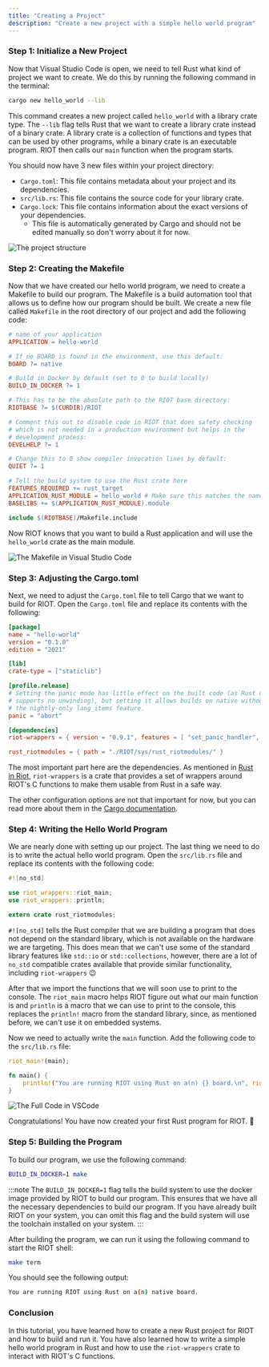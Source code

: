 ```yaml
---
title: "Creating a Project"
description: "Create a new project with a simple hello world program"
---
```



<GitSetup />

### Step 1: Initialize a New Project

Now that Visual Studio Code is open, we need to tell Rust what kind of project we want to create. We do this by running the following command in the terminal:

```bash
cargo new hello_world --lib
```

This command creates a new project called `hello_world` with a library crate type.
The `--lib` flag tells Rust that we want to create a library crate instead of a binary crate.
A library crate is a collection of functions and types that can be used by other programs, while a binary crate is an executable program.
RIOT then calls our `main` function when the program starts.

You should now have 3 new files within your project directory:

- `Cargo.toml`: This file contains metadata about your project and its dependencies.
- `src/lib.rs`: This file contains the source code for your library crate.
- `Cargo.lock`: This file contains information about the exact versions of your dependencies.
  - This file is automatically generated by Cargo and should not be edited manually so don't worry about it for now.

![The project structure](img/01_create_project/01_project_structure.png)

### Step 2: Creating the Makefile

Now that we have created our hello world program, we need to create a Makefile to build our program. The Makefile is a build automation tool that allows us to define how our program should be built. We create a new file called `Makefile` in the root directory of our project and add the following code:

```makefile
# name of your application
APPLICATION = hello-world

# If no BOARD is found in the environment, use this default:
BOARD ?= native

# Build in Docker by default (set to 0 to build locally)
BUILD_IN_DOCKER ?= 1

# This has to be the absolute path to the RIOT base directory:
RIOTBASE ?= $(CURDIR)/RIOT

# Comment this out to disable code in RIOT that does safety checking
# which is not needed in a production environment but helps in the
# development process:
DEVELHELP ?= 1

# Change this to 0 show compiler invocation lines by default:
QUIET ?= 1

# Tell the build system to use the Rust crate here
FEATURES_REQUIRED += rust_target
APPLICATION_RUST_MODULE = hello_world # Make sure this matches the name of the Rust crate
BASELIBS += $(APPLICATION_RUST_MODULE).module

include $(RIOTBASE)/Makefile.include
```

Now RIOT knows that you want to build a Rust application and will use the `hello_world` crate as the main module.

![The Makefile in Visual Studio Code](img/01_create_project/02_makefile.png)

### Step 3: Adjusting the Cargo.toml

Next, we need to adjust the `Cargo.toml` file to tell Cargo that we want to build for RIOT. Open the `Cargo.toml` file and replace its contents with the following:

```toml
[package]
name = "hello-world"
version = "0.1.0"
edition = "2021"

[lib]
crate-type = ["staticlib"]

[profile.release]
# Setting the panic mode has little effect on the built code (as Rust on RIOT
# supports no unwinding), but setting it allows builds on native without using
# the nightly-only lang_items feature.
panic = "abort"

[dependencies]
riot-wrappers = { version = "0.9.1", features = [ "set_panic_handler", "panic_handler_format" ] }

rust_riotmodules = { path = "./RIOT/sys/rust_riotmodules/" }
```

The most important part here are the dependencies. As mentioned in [Rust in Riot](/rust_tutorials/rust_in_riot/),
`riot-wrappers` is a crate that provides a set of wrappers around RIOT's C functions to make them usable from Rust in a safe way.

The other configuration options are not that important for now, but you can read more about them in the [Cargo documentation](https://doc.rust-lang.org/cargo/reference/manifest.html).

### Step 4: Writing the Hello World Program

We are nearly done with setting up our project. The last thing we need to do is to write the actual hello world program. Open the `src/lib.rs` file and replace its contents with the following code:

```rust
#![no_std]

use riot_wrappers::riot_main;
use riot_wrappers::println;

extern crate rust_riotmodules;
```

`#![no_std]` tells the Rust compiler that we are building a program that does not depend on the standard library, which is not available on the hardware we are targeting.
This does mean that we can't use some of the standard library features like `std::io` or `std::collections`, however, there are a lot of `no_std` compatible crates available that provide similar functionality,
including `riot-wrappers` 😉

After that we import the functions that we will soon use to print to the console.
The `riot_main` macro helps RIOT figure out what our main function is and `println` is a macro that we can use to print to the console,
this replaces the `println!` macro from the standard library, since, as mentioned before, we can't use it on embedded systems.

Now we need to actually write the `main` function. Add the following code to the `src/lib.rs` file:

```rust
riot_main!(main);

fn main() {
    println!("You are running RIOT using Rust on a(n) {} board.\n", riot_wrappers::BOARD);
}
```

![The Full Code in VSCode](img/01_create_project/03_lib.png)

Congratulations! You have now created your first Rust program for RIOT. 🎉

### Step 5: Building the Program

<Contact />

To build our program, we use the following command:

```bash
BUILD_IN_DOCKER=1 make
```

:::note
The `BUILD_IN_DOCKER=1` flag tells the build system to use the docker image provided by RIOT to build our program. This ensures that we have all the necessary dependencies to build our program. If you have already built RIOT on your system, you can omit this flag and the build system will use the toolchain installed on your system.
:::

After building the program, we can run it using the following command to start the RIOT shell:

```bash
make term
```

You should see the following output:

```bash
You are running RIOT using Rust on a(n) native board.
```

### Conclusion

In this tutorial, you have learned how to create a new Rust project for RIOT and how to build and run it.
You have also learned how to write a simple hello world program in Rust and how to use the `riot-wrappers` crate to interact with RIOT's C functions.
